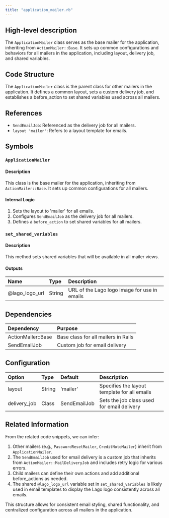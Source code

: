 ```yaml
---
title: "application_mailer.rb"
---
```


## High-level description
The `ApplicationMailer` class serves as the base mailer for the application, inheriting from `ActionMailer::Base`. It sets up common configurations and behaviors for all mailers in the application, including layout, delivery job, and shared variables.

## Code Structure
The `ApplicationMailer` class is the parent class for other mailers in the application. It defines a common layout, sets a custom delivery job, and establishes a before_action to set shared variables used across all mailers.

## References
- `SendEmailJob`: Referenced as the delivery job for all mailers.
- `layout 'mailer'`: Refers to a layout template for emails.

## Symbols

### `ApplicationMailer`
#### Description
This class is the base mailer for the application, inheriting from `ActionMailer::Base`. It sets up common configurations for all mailers.

#### Internal Logic
1. Sets the layout to 'mailer' for all emails.
2. Configures `SendEmailJob` as the delivery job for all mailers.
3. Defines a `before_action` to set shared variables for all mailers.

### `set_shared_variables`
#### Description
This method sets shared variables that will be available in all mailer views.

#### Outputs
| Name | Type | Description |
|:-----|:-----|:------------|
| @lago_logo_url | String | URL of the Lago logo image for use in emails |

## Dependencies
| Dependency | Purpose |
|:-----------|:--------|
| ActionMailer::Base | Base class for all mailers in Rails |
| SendEmailJob | Custom job for email delivery |

## Configuration
| Option | Type | Default | Description |
|:-------|:-----|:--------|:------------|
| layout | String | 'mailer' | Specifies the layout template for all emails |
| delivery_job | Class | SendEmailJob | Sets the job class used for email delivery |

## Related Information
From the related code snippets, we can infer:

1. Other mailers (e.g., `PasswordResetMailer`, `CreditNoteMailer`) inherit from `ApplicationMailer`.
2. The `SendEmailJob` used for email delivery is a custom job that inherits from `ActionMailer::MailDeliveryJob` and includes retry logic for various errors.
3. Child mailers can define their own actions and add additional before_actions as needed.
4. The shared `@lago_logo_url` variable set in `set_shared_variables` is likely used in email templates to display the Lago logo consistently across all emails.

This structure allows for consistent email styling, shared functionality, and centralized configuration across all mailers in the application.